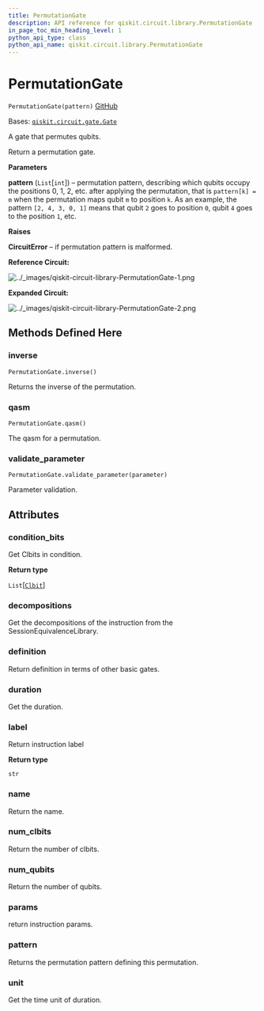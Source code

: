 ```yaml
---
title: PermutationGate
description: API reference for qiskit.circuit.library.PermutationGate
in_page_toc_min_heading_level: 1
python_api_type: class
python_api_name: qiskit.circuit.library.PermutationGate
---
```


# PermutationGate

<span id="qiskit.circuit.library.PermutationGate" />

`PermutationGate(pattern)` [GitHub](https://github.com/qiskit/qiskit/tree/stable/0.23/qiskit/circuit/library/generalized_gates/permutation.py "view source code")

Bases: [`qiskit.circuit.gate.Gate`](qiskit.circuit.Gate "qiskit.circuit.gate.Gate")

A gate that permutes qubits.

Return a permutation gate.

**Parameters**

**pattern** (`List`\[`int`]) – permutation pattern, describing which qubits occupy the positions 0, 1, 2, etc. after applying the permutation, that is `pattern[k] = m` when the permutation maps qubit `m` to position `k`. As an example, the pattern `[2, 4, 3, 0, 1]` means that qubit `2` goes to position `0`, qubit `4` goes to the position `1`, etc.

**Raises**

**CircuitError** – if permutation pattern is malformed.

**Reference Circuit:**

![../\_images/qiskit-circuit-library-PermutationGate-1.png](/images/api/qiskit/0.41/qiskit-circuit-library-PermutationGate-1.png)

**Expanded Circuit:**

![../\_images/qiskit-circuit-library-PermutationGate-2.png](/images/api/qiskit/0.41/qiskit-circuit-library-PermutationGate-2.png)

## Methods Defined Here

### inverse

<span id="qiskit.circuit.library.PermutationGate.inverse" />

`PermutationGate.inverse()`

Returns the inverse of the permutation.

### qasm

<span id="qiskit.circuit.library.PermutationGate.qasm" />

`PermutationGate.qasm()`

The qasm for a permutation.

### validate\_parameter

<span id="qiskit.circuit.library.PermutationGate.validate_parameter" />

`PermutationGate.validate_parameter(parameter)`

Parameter validation.

## Attributes

<span id="qiskit.circuit.library.PermutationGate.condition_bits" />

### condition\_bits

Get Clbits in condition.

**Return type**

`List`\[[`Clbit`](qiskit.circuit.Clbit "qiskit.circuit.classicalregister.Clbit")]

<span id="qiskit.circuit.library.PermutationGate.decompositions" />

### decompositions

Get the decompositions of the instruction from the SessionEquivalenceLibrary.

<span id="qiskit.circuit.library.PermutationGate.definition" />

### definition

Return definition in terms of other basic gates.

<span id="qiskit.circuit.library.PermutationGate.duration" />

### duration

Get the duration.

<span id="qiskit.circuit.library.PermutationGate.label" />

### label

Return instruction label

**Return type**

`str`

<span id="qiskit.circuit.library.PermutationGate.name" />

### name

Return the name.

<span id="qiskit.circuit.library.PermutationGate.num_clbits" />

### num\_clbits

Return the number of clbits.

<span id="qiskit.circuit.library.PermutationGate.num_qubits" />

### num\_qubits

Return the number of qubits.

<span id="qiskit.circuit.library.PermutationGate.params" />

### params

return instruction params.

<span id="qiskit.circuit.library.PermutationGate.pattern" />

### pattern

Returns the permutation pattern defining this permutation.

<span id="qiskit.circuit.library.PermutationGate.unit" />

### unit

Get the time unit of duration.

